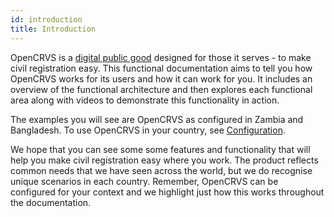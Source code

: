 ```yaml
---
id: introduction
title: Introduction
---
```


OpenCRVS is a [digital public good](https://digitalpublicgoods.net/) designed for those it serves - to make civil registration easy. This functional documentation aims to tell you how OpenCRVS works for its users and how it can work for you. It includes an overview of the functional architecture and then explores each functional area along with videos to demonstrate this functionality in action.

The examples you will see are OpenCRVS as configured in Zambia and Bangladesh. To use OpenCRVS in your country, see [Configuration](Configuration3eb99d0aa2a64f6dbfa192bb8234c1f4.md).

We hope that you can see some some features and functionality that will help you make civil registration easy where you work. The product reflects common needs that we have seen across the world, but we do recognise unique scenarios in each country. Remember, OpenCRVS can be configured for your context and we highlight just how this works throughout the documentation.
